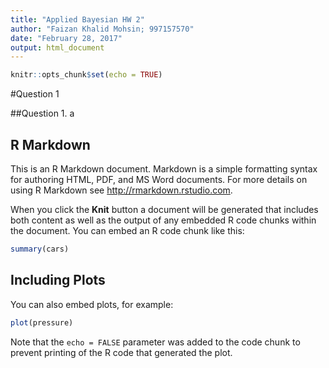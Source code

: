 ---
title: "Applied Bayesian HW 2"
author: "Faizan Khalid Mohsin; 997157570"
date: "February 28, 2017"
output: html_document
---

```{r setup, include=FALSE}
knitr::opts_chunk$set(echo = TRUE)
```

#Question 1

##Question 1. a




## R Markdown

This is an R Markdown document. Markdown is a simple formatting syntax for authoring HTML, PDF, and MS Word documents. For more details on using R Markdown see <http://rmarkdown.rstudio.com>.

When you click the **Knit** button a document will be generated that includes both content as well as the output of any embedded R code chunks within the document. You can embed an R code chunk like this:

```{r cars}
summary(cars)
```

## Including Plots

You can also embed plots, for example:

```{r pressure, echo=FALSE}
plot(pressure)
```

Note that the `echo = FALSE` parameter was added to the code chunk to prevent printing of the R code that generated the plot.
